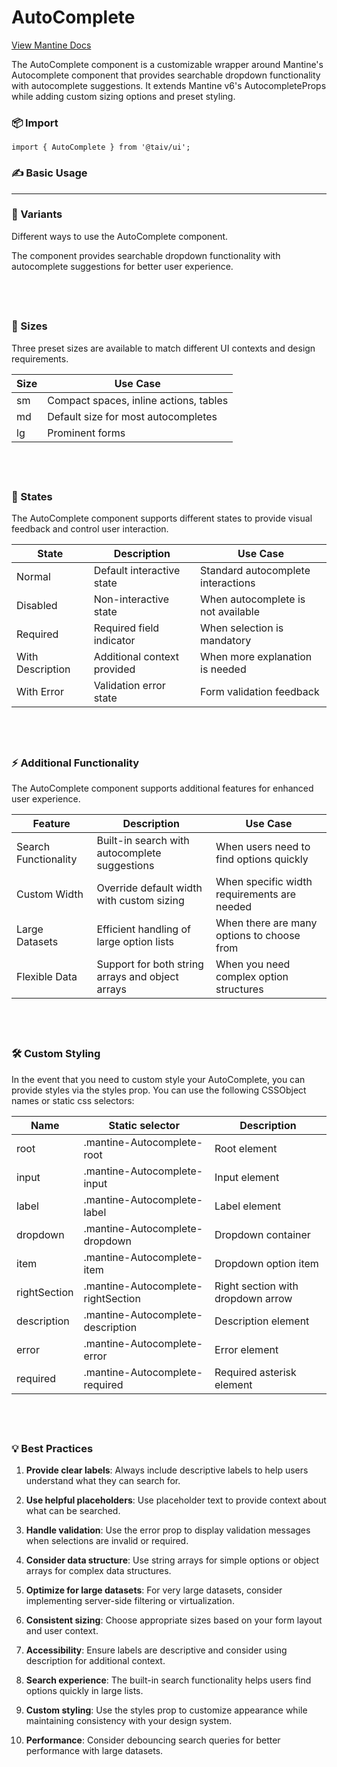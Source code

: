 
<Meta of={AutoCompleteStories} />

# AutoComplete

[View Mantine Docs](https://v6.mantine.dev/core/autocomplete/)

The AutoComplete component is a customizable wrapper around Mantine's Autocomplete component that provides searchable dropdown functionality with autocomplete suggestions. It extends Mantine v6's AutocompleteProps while adding custom sizing options and preset styling.

### 📦 Import

```tsx
import { AutoComplete } from '@taiv/ui';
```

### ✍️ Basic Usage

<Canvas of={AutoCompleteStories.Default} height={900} />
<Controls of={AutoCompleteStories.Default} />

---

### 📐 Variants

Different ways to use the AutoComplete component.

<Story of={AutoCompleteStories.Variants} />

The component provides searchable dropdown functionality with autocomplete suggestions for better user experience.

## <br />

### 📏 Sizes

Three preset sizes are available to match different UI contexts and design requirements.

<Story of={AutoCompleteStories.Sizes} />

<table>
  <thead>
    <tr>
      <th>Size</th>
      <th>Use Case</th>
    </tr>
  </thead>
  <tbody>
    <tr>
      <td>sm</td>
      <td>Compact spaces, inline actions, tables</td>
    </tr>
    <tr>
      <td>md</td>
      <td>Default size for most autocompletes</td>
    </tr>
    <tr>
      <td>lg</td>
      <td>Prominent forms</td>
    </tr>
  </tbody>
</table>

## <br />

### 🔄 States

The AutoComplete component supports different states to provide visual feedback and control user interaction.

<Story of={AutoCompleteStories.States} />

<table>
  <thead>
    <tr>
      <th>State</th>
      <th>Description</th>
      <th>Use Case</th>
    </tr>
  </thead>
  <tbody>
    <tr>
      <td>Normal</td>
      <td>Default interactive state</td>
      <td>Standard autocomplete interactions</td>
    </tr>
    <tr>
      <td>Disabled</td>
      <td>Non-interactive state</td>
      <td>When autocomplete is not available</td>
    </tr>
    <tr>
      <td>Required</td>
      <td>Required field indicator</td>
      <td>When selection is mandatory</td>
    </tr>
    <tr>
      <td>With Description</td>
      <td>Additional context provided</td>
      <td>When more explanation is needed</td>
    </tr>
    <tr>
      <td>With Error</td>
      <td>Validation error state</td>
      <td>Form validation feedback</td>
    </tr>
  </tbody>
</table>

## <br />

### ⚡ Additional Functionality

The AutoComplete component supports additional features for enhanced user experience.

<Story of={AutoCompleteStories.AdditionalFunctionality} />

<table>
  <thead>
    <tr>
      <th>Feature</th>
      <th>Description</th>
      <th>Use Case</th>
    </tr>
  </thead>
  <tbody>
    <tr>
      <td>Search Functionality</td>
      <td>Built-in search with autocomplete suggestions</td>
      <td>When users need to find options quickly</td>
    </tr>
    <tr>
      <td>Custom Width</td>
      <td>Override default width with custom sizing</td>
      <td>When specific width requirements are needed</td>
    </tr>
    <tr>
      <td>Large Datasets</td>
      <td>Efficient handling of large option lists</td>
      <td>When there are many options to choose from</td>
    </tr>
    <tr>
      <td>Flexible Data</td>
      <td>Support for both string arrays and object arrays</td>
      <td>When you need complex option structures</td>
    </tr>
  </tbody>
</table>

## <br />

### 🛠️ Custom Styling

In the event that you need to custom style your AutoComplete, you can provide styles via the styles prop. You can use the following CSSObject names or static css selectors:

<Story of={AutoCompleteStories.CustomStyling} />

<table>
  <thead>
    <tr>
      <th>Name</th>
      <th>Static selector</th>
      <th>Description</th>
    </tr>
  </thead>
  <tbody>
    <tr>
      <td>root</td>
      <td>.mantine-Autocomplete-root</td>
      <td>Root element</td>
    </tr>
    <tr>
      <td>input</td>
      <td>.mantine-Autocomplete-input</td>
      <td>Input element</td>
    </tr>
    <tr>
      <td>label</td>
      <td>.mantine-Autocomplete-label</td>
      <td>Label element</td>
    </tr>
    <tr>
      <td>dropdown</td>
      <td>.mantine-Autocomplete-dropdown</td>
      <td>Dropdown container</td>
    </tr>
    <tr>
      <td>item</td>
      <td>.mantine-Autocomplete-item</td>
      <td>Dropdown option item</td>
    </tr>
    <tr>
      <td>rightSection</td>
      <td>.mantine-Autocomplete-rightSection</td>
      <td>Right section with dropdown arrow</td>
    </tr>
    <tr>
      <td>description</td>
      <td>.mantine-Autocomplete-description</td>
      <td>Description element</td>
    </tr>
    <tr>
      <td>error</td>
      <td>.mantine-Autocomplete-error</td>
      <td>Error element</td>
    </tr>
    <tr>
      <td>required</td>
      <td>.mantine-Autocomplete-required</td>
      <td>Required asterisk element</td>
    </tr>
  </tbody>
</table>

## <br />

### 💡 Best Practices

1. **Provide clear labels**: Always include descriptive labels to help users understand what they can search for.

2. **Use helpful placeholders**: Use placeholder text to provide context about what can be searched.

3. **Handle validation**: Use the error prop to display validation messages when selections are invalid or required.

4. **Consider data structure**: Use string arrays for simple options or object arrays for complex data structures.

5. **Optimize for large datasets**: For very large datasets, consider implementing server-side filtering or virtualization.

6. **Consistent sizing**: Choose appropriate sizes based on your form layout and user context.

7. **Accessibility**: Ensure labels are descriptive and consider using description for additional context.

8. **Search experience**: The built-in search functionality helps users find options quickly in large lists.

9. **Custom styling**: Use the styles prop to customize appearance while maintaining consistency with your design system.

10. **Performance**: Consider debouncing search queries for better performance with large datasets.
